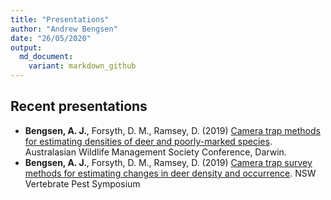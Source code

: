 ```yaml
---
title: "Presentations"
author: "Andrew Bengsen"
date: "26/05/2020"
output: 
  md_document:
    variant: markdown_github
---
```


## Recent presentations  
  
  - **Bengsen, A. J.**, Forsyth, D. M., Ramsey, D. (2019) [Camera trap methods for estimating densities of deer and poorly-marked species](Media/BENGSEN_AWMS_2019_Deer_SMR.pdf). Australasian Wildlife Management Society Conference, Darwin.
  - **Bengsen, A. J.**, Forsyth, D. M., Ramsey, D. (2019) [Camera trap survey methods for estimating changes in deer density and occurrence](https://vpmsymposium.com.au/base/wp-content/uploads/presentations2018/Andrew%20Bengsen.pdf). NSW Vertebrate Pest Symposium
  